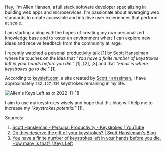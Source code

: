 

Hey, I'm Allen Hansen, a full stack software developer specializing in building
web apps and microservices. I'm passionate about leveraging web standards to
create accessible and intuitive user experiences that perform at scale.

I am starting a blog with the hopes of creating my own personalized knowledge
base and to foster an environment where I can explore new ideas and receive
feedback from the community at large.

I recently watched a personal productivity talk [1] by
[Scott Hanselman](https://www.hanselman.com) where he touches on the idea that
_"You have a finite number of keystrokes left in your hands before you die."_
[1], [2], [3] and that _"Email is where keystrokes go to die."_ [1].

According to [keysleft.com](https://keysleft.com), a site created by
[Scott Hanselman](https://www.hanselman.com), I have approximately `232,127,739`
keystrokes remaining in my life.

<img src={keysLeftImg} alt="Allen's Keys Left as of 2022-11-18" />

I aim to use my keystrokes wisely and hope that this blog will help me to
increase my _"keystrokes potential"_ [1].

Sources:

1. [Scott Hansleman - Personal Productivity - Keystrokes | YouTube](https://www.youtube.com/watch?v=RpH6IPhyh7I&t=817s)
2. [Do they deserve the gift of your keystrokes? | Scott Hansleman's Blog](https://www.hanselman.com/blog/do-they-deserve-the-gift-of-your-keystrokes)
3. [You have a finite number of keystrokes left in your hands before you die. How many is that? | Keys Left](https://keysleft.com)
